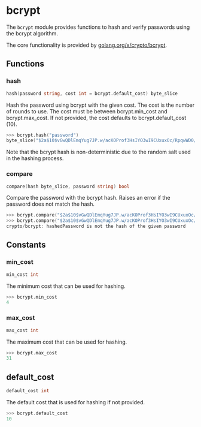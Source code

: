 # bcrypt

The `bcrypt` module provides functions to hash and verify passwords using the
bcrypt algorithm.

The core functionality is provided by
[golang.org/x/crypto/bcrypt](https://pkg.go.dev/golang.org/x/crypto/bcrypt).

## Functions

### hash

```go filename="Function signature"
hash(password string, cost int = bcrypt.default_cost) byte_slice
```

Hash the password using bcrypt with the given cost. The cost is the number of
rounds to use. The cost must be between bcrypt.min_cost and bcrypt.max_cost. If
not provided, the cost defaults to bcrypt.default_cost (10).

```go copy filename="Example"
>>> bcrypt.hash("password")
byte_slice("$2a$10$vGwQDlEmqYug7JP.w/acKOProf3HsIYO3wI9CUxuxOc/RpqwWD0/C")
```

Note that the bcrypt hash is non-deterministic due to the random salt used in
the hashing process.

### compare

```go filename="Function signature"
compare(hash byte_slice, password string) bool
```

Compare the password with the bcrypt hash. Raises an error if the password does
not match the hash.

```go copy filename="Example"
>>> bcrypt.compare("$2a$10$vGwQDlEmqYug7JP.w/acKOProf3HsIYO3wI9CUxuxOc/RpqwWD0/C", "password")
>>> bcrypt.compare("$2a$10$vGwQDlEmqYug7JP.w/acKOProf3HsIYO3wI9CUxuxOc/RpqwWD0/C", "oops")
crypto/bcrypt: hashedPassword is not the hash of the given password
```

## Constants

### min_cost

```go filename="Constant"
min_cost int
```

The minimum cost that can be used for hashing.

```go copy filename="Example"
>>> bcrypt.min_cost
4
```

### max_cost

```go filename="Constant"
max_cost int
```

The maximum cost that can be used for hashing.

```go copy filename="Example"
>>> bcrypt.max_cost
31
```

## default_cost

```go copy filename="Example"
default_cost int
```

The default cost that is used for hashing if not provided.

```go copy filename="Example"
>>> bcrypt.default_cost
10
```
